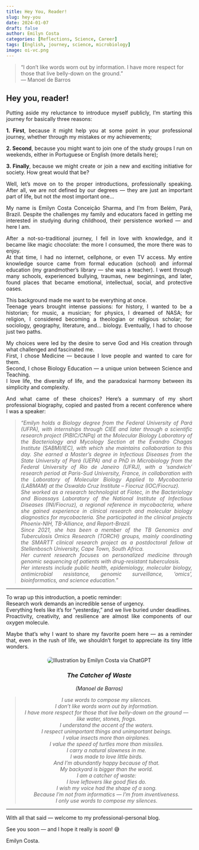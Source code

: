 ```yaml
---
title: Hey You, Reader!
slug: hey-you
date: 2024-01-07
draft: false
author: Emilyn Costa
categories: [Reflections, Science, Career]
tags: [English, journey, science, microbiology]
image: oi-vc.png
---
```


> "I don't like words worn out by information. I have more respect for those that live belly-down on the ground."  
> — Manoel de Barros

<div style="text-align: justify">

## Hey you, reader!

Putting aside my reluctance to introduce myself publicly, I'm starting this journey for basically three reasons:

**1. First**, because it might help you at some point in your professional journey, whether through my mistakes or my achievements;

**2. Second**, because you might want to join one of the study groups I run on weekends, either in Portuguese or English (more details here);

**3. Finally**, because we might create or join a new and exciting initiative for society. How great would that be?

Well, let's move on to the proper introductions, professionally speaking. After all, we are not defined by our degrees — they are just an important part of life, but not *the* most important one...

My name is Emilyn Costa Conceição Sharma, and I'm from Belém, Pará, Brazil. Despite the challenges my family and educators faced in getting me interested in studying during childhood, their persistence worked — and here I am.

After a not-so-traditional journey, I fell in love with knowledge, and it became like magic chocolate: the more I consumed, the more there was to enjoy.  
At that time, I had no internet, cellphone, or even TV access. My entire knowledge source came from formal education (school) and informal education (my grandmother’s library — she was a teacher). I went through many schools, experienced bullying, traumas, new beginnings, and later, found places that became emotional, intellectual, social, and protective oases.

This background made me want to be everything at once.  
Teenage years brought intense passions: for history, I wanted to be a historian; for music, a musician; for physics, I dreamed of NASA; for religion, I considered becoming a theologian or religious scholar; for sociology, geography, literature, and... biology. Eventually, I had to choose just two paths.

My choices were led by the desire to serve God and His creation through what challenged and fascinated me.  
First, I chose Medicine — because I love people and wanted to care for them.  
Second, I chose Biology Education — a unique union between Science and Teaching.  
I love life, the diversity of life, and the paradoxical harmony between its simplicity and complexity.

And what came of these choices? Here’s a summary of my short professional biography, copied and pasted from a recent conference where I was a speaker:

<div style="text-align: justify; font-style: italic;">
> "Emilyn holds a Biology degree from the Federal University of Pará (UFPA), with internships through CIEE and later through a scientific research project (PIBIC/CNPq) at the Molecular Biology Laboratory of the Bacteriology and Mycology Section at the Evandro Chagas Institute (SABMI/IEC), with which she maintains collaboration to this day. She earned a Master’s degree in Infectious Diseases from the State University of Pará (UEPA) and a PhD in Microbiology from the Federal University of Rio de Janeiro (UFRJ), with a 'sandwich' research period at Paris-Sud University, France, in collaboration with the Laboratory of Molecular Biology Applied to Mycobacteria (LABMAM) at the Oswaldo Cruz Institute – Fiocruz (IOC/Fiocruz).  
> She worked as a research technologist at Fiotec, in the Bacteriology and Bioassays Laboratory of the National Institute of Infectious Diseases (INI/Fiocruz), a regional reference in mycobacteria, where she gained experience in clinical research and molecular biology diagnostics for mycobacteria. She participated in the clinical projects Phoenix-NIH, TB-Alliance, and Report-Brazil.  
> Since 2021, she has been a member of the TB Genomics and Tuberculosis Omics Research (TORCH) groups, mainly coordinating the SMARTT clinical research project as a postdoctoral fellow at Stellenbosch University, Cape Town, South Africa.  
> Her current research focuses on personalized medicine through genomic sequencing of patients with drug-resistant tuberculosis.  
> Her interests include public health, epidemiology, molecular biology, antimicrobial resistance, genomic surveillance, 'omics', bioinformatics, and science education."
</div>

---

<div style="text-align: justify; font-style: normal;">

To wrap up this introduction, a poetic reminder:  
Research work demands an incredible sense of urgency.  
Everything feels like it’s for "yesterday," and we live buried under deadlines.  
Proactivity, creativity, and resilience are almost like components of our oxygen molecule.

Maybe that's why I want to share my favorite poem here — as a reminder that, even in the rush of life, we shouldn't forget to appreciate its tiny little wonders.

<div style="text-align: center; margin: 20px 0;">
  <img src="/img/oi-vc.png" alt="Illustration by Emilyn Costa via ChatGPT" style="max-width: 75%; height: auto; border-radius: 8px;">
</div>

<div style="text-align: center; font-style: italic;">

### **The Catcher of Waste**  
*(Manoel de Barros)*

> I use words to compose my silences.  
> I don’t like words worn out by information.  
> I have more respect for those that live belly-down on the ground — like water, stones, frogs.  
> I understand the accent of the waters.  
> I respect unimportant things and unimportant beings.  
> I value insects more than airplanes.  
> I value the speed of turtles more than missiles.  
> I carry a natural slowness in me.  
> I was made to love little birds.  
> And I’m abundantly happy because of that.  
> My backyard is bigger than the world.  
> I am a catcher of waste:  
> I love leftovers like good flies do.  
> I wish my voice had the shape of a song.  
> Because I’m not from informatics — I’m from inventiveness.  
> I only use words to compose my silences.

</div>

---

<div style="text-align: justify; font-style: normal;">

With all that said — welcome to my professional-personal blog.

See you soon — and I hope it really is *soon*! 😅

Emilyn Costa.